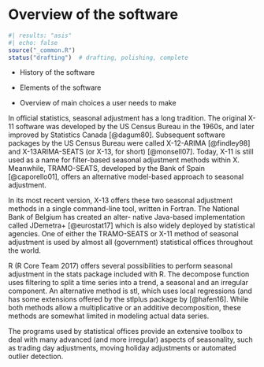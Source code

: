 # Overview of the software

```r
#| results: "asis"
#| echo: false
source("_common.R")
status("drafting")  # drafting, polishing, complete
```

-   History of the software

-   Elements of the software

-   Overview of main choices a user needs to make

In official statistics, seasonal adjustment has a long tradition.
The original X-11 software was developed by the US Census Bureau in the 1960s, and later improved by Statistics Canada [@dagum80].
Subsequent software packages by the US Census Bureau were called X-12-ARIMA [@findley98] and X-13ARIMA-SEATS (or X-13, for short) [@monsell07].
Today, X-11 is still used as a name for filter-based seasonal adjustment methods within X\nobreakdash-13.
Meanwhile, TRAMO-SEATS, developed by the Bank of Spain [@caporello01], offers an alternative model-based approach to seasonal adjustment.

In its most recent version, X-13 offers these two seasonal adjustment methods in a single command-line tool, written in Fortran.
The National Bank of Belgium has created an alter- native Java-based implementation called JDemetra+ [@eurostat17] which is also widely deployed by statistical agencies.
One of either the TRAMO-SEATS or X-11 method of seasonal adjustment is used by almost all (government) statistical offices throughout the world.

R (R Core Team 2017) offers several possibilities to perform seasonal adjustment in the stats package included with R.
The decompose function uses filtering to split a time series into a trend, a seasonal and an irregular component.
An alternative method is stl, which uses local regressions (and has some extensions offered by the stlplus package by [@hafen16]. While both methods allow a multiplicative or an additive decomposition, these methods are somewhat limited in modeling actual data series.

The programs used by statistical offices provide an extensive toolbox to deal with many advanced (and more irregular) aspects of seasonality, such as trading day adjustments, moving holiday adjustments or automated outlier detection.
